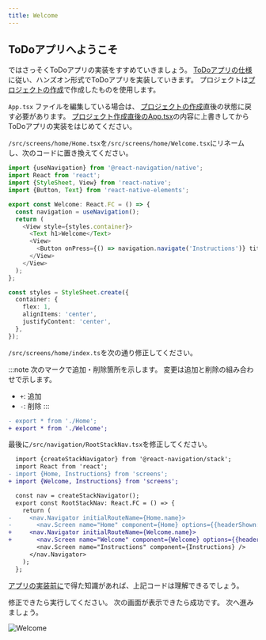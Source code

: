 ```yaml
---
title: Welcome
---
```



## ToDoアプリへようこそ

ではさっそくToDoアプリの実装をすすめていきましょう。
[ToDoアプリの仕様](../app-spec.md)に従い、ハンズオン形式でToDoアプリを実装していきます。
プロジェクトは[プロジェクトの作成](../../getting-started/create-project.md)で作成したものを使用します。

`App.tsx` ファイルを編集している場合は、
[プロジェクトの作成](../../getting-started/create-project.md)直後の状態に戻す必要があります。
[プロジェクト作成直後のApp.tsx](https://github.com/ws-4020/rn-spoiler/blob/2021.05.0/template/src/App.tsx)の内容に上書きしてからToDoアプリの実装をはじめてください。

`/src/screens/home/Home.tsx`を`/src/screens/home/Welcome.tsx`にリネームし、次のコードに置き換えてください。

```typescript jsx title="/src/screens/home/Welcome.tsx"
import {useNavigation} from '@react-navigation/native';
import React from 'react';
import {StyleSheet, View} from 'react-native';
import {Button, Text} from 'react-native-elements';

export const Welcome: React.FC = () => {
  const navigation = useNavigation();
  return (
    <View style={styles.container}>
      <Text h1>Welcome</Text>
      <View>
        <Button onPress={() => navigation.navigate('Instructions')} title="登録する" />
      </View>
    </View>
  );
};

const styles = StyleSheet.create({
  container: {
    flex: 1,
    alignItems: 'center',
    justifyContent: 'center',
  },
});
```

`/src/screens/home/index.ts`を次の通り修正してください。

:::note
次のマークで追加・削除箇所を示します。
変更は追加と削除の組み合わせで示します。

- `+`: 追加
- `-`: 削除
:::

```diff title="/src/screens/home/index.ts"
- export * from './Home';
+ export * from './Welcome';
```

最後に`/src/navigation/RootStackNav.tsx`を修正してください。

```diff title="/src/navigation/RootStackNav.tsx"
  import {createStackNavigator} from '@react-navigation/stack';
  import React from 'react';
- import {Home, Instructions} from 'screens';
+ import {Welcome, Instructions} from 'screens';

  const nav = createStackNavigator();
  export const RootStackNav: React.FC = () => {
    return (
-     <nav.Navigator initialRouteName={Home.name}>
-       <nav.Screen name="Home" component={Home} options={{headerShown: false}} />
+     <nav.Navigator initialRouteName={Welcome.name}>
+       <nav.Screen name="Welcome" component={Welcome} options={{headerShown: false}} />
        <nav.Screen name="Instructions" component={Instructions} />
      </nav.Navigator>
    );
  };
```

[アプリの実装前に](../../basic-concepts.mdx)で得た知識があれば、上記コードは理解できるでしょう。

修正できたら実行してください。
次の画面が表示できたら成功です。
次へ進みましょう。

![Welcome](../app-hands-on/welcome.png)
